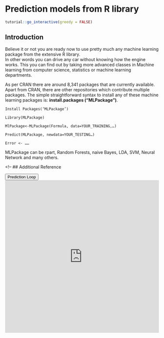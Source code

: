 # Prediction models from R library {#MLP}

<script src="files/js/dcl.js"></script>
<link rel="stylesheet" href="https://maxcdn.bootstrapcdn.com/bootstrap/3.4.1/css/bootstrap.min.css">
<script src="https://maxcdn.bootstrapcdn.com/bootstrap/3.4.1/js/bootstrap.min.js"></script>
<script src="//ajax.googleapis.com/ajax/libs/jquery/1.8.3/jquery.min.js"> </script>

```r
tutorial::go_interactive(greedy = FALSE)

```

## Introduction

Believe it or not you are ready now to use pretty much any machine learning package from the extensive R library.  
In other words you can drive any car without knowing how the engine works. This you can find out by taking more advanced classes in Machine learning from computer science, statistics or machine learning departments.  

As per CRAN there are around 8,341 packages that are currently available.  Apart from CRAN, there are other repositories which contribute multiple packages. The simple straightforward syntax to install any of these machine learning packages is: **install.packages (“MLPackage”)**.

`Install Packages(‘MLPackage’)`

`Library(MLPackage)`

`MlPackage<-MLPackage(Formula, data=YOUR_TRAINING,…)`

`Predict(MLPackage, newdata=YOUR_TESTING…)`

`Error <- ……`

MLPackage can be rpart, Random Forests, naive Bayes, LDA, SVM, Neural Network and many others.

<!--
## Additional Reference

<button class="btn btn-primary" data-toggle="collapse" data-target="#ML12"> Prediction Loop </button> 
<div id="ML12" class="collapse">
<embed src="https://docs.google.com/presentation/d/1n-7uFUUS40SwZO31rKxblplHtkAZMvQDXQzA3lY4PPU/edit?usp=sharing" width="100%" height="500px"></embed>
</div>